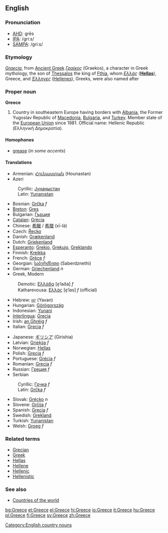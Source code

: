 ==English==
===Pronunciation===
*[[w:AHD|AHD]]: grēs
*[[w:IPA|IPA]]: /griːs/
*[[w:SAMPA|SAMPA]]: /gri:s/

===Etymology===
{{L.}} ''[[Graecia]]'', from [[Ancient Greek]] ''[[Γραίκος]]'' (Graekos), a character in Greek mythology, the son of [[w:Thessalos|Thessalos]] the king of [[w:Fthia|Fthia]], whom ''[[Ελλάς]]'' ('''[[Hellas]]'''), Greece, and ''[[Έλληνες]]'' ([[Hellene]]s), Greeks, were also named after

===Proper noun===
'''Greece'''

#Country in southeastern Europe having borders with [[Albania]], the Former Yugoslav Republic of [[Macedonia]], [[Bulgaria]], and [[Turkey]]. Member state of the [[European Union]] since 1981. Official name: Hellenic Republic (Ελληνική Δημοκρατία).

====Homophones====
*[[grease]] (''in some accents'')<!--some accents pronounce this word /gri:z/-->

====Translations====
{{top}}
*Armenian: [[Հունաստան]] (Hounastan)
*Azeri
:Cyrillic: [[Јунаныстан]]
:Latin: [[Yunanıstan]]
*Bosnian: [[Grčka]] ''f''
*[[Breton]]: [[Gres]]
*Bulgarian: [[Гърция]]
*[[Catalan]]: [[Grècia]]
*Chinese: [[希臘]] / [[希腊]] (xī-là)
*Czech: [[Řecko]]
*Danish: [[Grækenland]]
*Dutch: [[Griekenland]]
*[[Esperanto]]: [[Grekio]], [[Grekujo]], [[Greklando]]
*Finnish: [[Kreikka]]
*French: [[Grèce]] ''f''
*Georgian: [[საბერძნეთი]] (Saberdznethi)
*German: [[Griechenland]] ''n''
*Greek, Modern
:Demotic: [[Ελλάδα]] [e̞ˈlaða] ''f''
:Katharevousa: [[Ελλάς]] [e̞ˈlas] ''f'' (official)
*Hebrew: [[יוון]] (Yavan)
*Hungarian: [[Görögország]]
*Indonesian: [[Yunani]]
*[[Interlingua]]: [[Grecia]]
*Irish: [[an Ghréig]] ''f''
*Italian: [[Grecia]] ''f''
{{mid}}
*Japanese: [[ギリシア]] (Girishia)
*Latvian: [[Grieķija]] ''f''
*Norwegian: [[Hellas]]
*Polish: [[Grecja]] ''f''
*Portuguese: [[Grécia]] ''f''
*Romanian: [[Grecia]] ''f''
*Russian: [[Греция]] ''f''
*Serbian
:Cyrillic: [[Грчка]] ''f''
:Latin: [[Grčka#Serbian|Grčka]] ''f''
*Slovak: [[Grécko]]  ''n''
*Slovene: [[Grčija]] ''f''
*Spanish: [[Grecia]] ''f''
*Swedish: [[Grekland]]
*Turkish: [[Yunanistan]]
*Welsh: [[Groeg]] ''f''
{{bottom}}

===Related terms===
*[[Grecian]]
*[[Greek]]
*[[Hellas]]
*[[Hellene]]
*[[Hellenic]]
*[[Hellenistic]]

===See also===
*[[Countries of the world]]

[[Category:English country nouns]]
[[bg:Greece]]
[[et:Greece]]
[[el:Greece]]
[[hi:Greece]]
[[io:Greece]]
[[it:Greece]]
[[hu:Greece]]
[[pl:Greece]]
[[fi:Greece]]
[[sv:Greece]]
[[zh:Greece]]